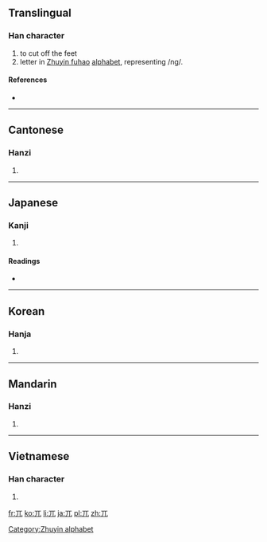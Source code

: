 ==Translingual==

===Han character===
{{Han char|rn=10|rad=儿|as=01|sn=3|four=1021<sub>0</sub>|canj=一山 (MU)}}

# to cut off the feet
#letter in [[Zhuyin fuhao]] [[alphabet]], representing /ng/.

====References====
* {{Han ref|kx=0123.020|dkj=01337|dj=0257.220|hdz=10264.050|uh=5140|ud=20800|bh=A461|bd=42081}}

[[Category:Zhuyin alphabet]]
----

==Cantonese==

===Hanzi===
{{yue-hanzi|jyut=|y=ngat6}}

# {{defn|Cantonese|sort=儿01}}

----

==Japanese==

===Kanji===
{{ja-kanji|grade=|rs=儿01}}

# {{defn|Japanese|sort=儿01}}

====Readings====
* {{ja-readings|on=[[こつ]] (kotsu), [[ごつ]] (gotsu)|kun=[[たかい]] (takai), [[はげる]] (hageru), [[あしきる]] (ashikiru)}}

----

==Korean==

===Hanja===
{{ko-hanja|hangeul=올|rv=ol|mr=ol}}

# {{defn|Korean|sort=儿01}}

----

==Mandarin==

===Hanzi===
{{cmn-hanzi|pin=[[wù]] ([[wu4]]), [[zǎn]] ([[zan3]])|wg=wu<sup>4</sup>, tsan<sup>3</sup>}}

# {{defn|Mandarin|sort=儿01}}

----

==Vietnamese==

===Han character===
{{vi-hantu|[[ngột]], [[ngát]], [[ngút]]|rs=儿01}}

# {{defn|Vietnamese|sort=儿01}}

[[fr:兀]]
[[ko:兀]]
[[li:兀]]
[[ja:兀]]
[[pl:兀]]
[[zh:兀]]